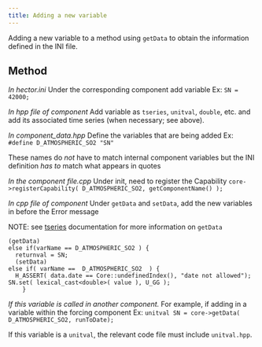 ```yaml
---
title: Adding a new variable
---
```


Adding a new variable to a method using `getData` to obtain the information defined in the INI file.

Method
---------

_In hector.ini_
Under the corresponding component add variable
	Ex: `SN = 42000;`


_In hpp file of component_ 
Add variable as `tseries`, `unitval`, `double`, etc. and add its associated time series (when necessary; see above).

_In component_data.hpp_
Define the variables that are being added
	Ex: `#define D_ATMOSPHERIC_SO2 "SN"`
	
These names do *not* have to match internal component variables but the INI definition *has to* match what appears in quotes

_In the component file.cpp_
Under init, need to register the Capability
	`core->registerCapability( D_ATMOSPHERIC_SO2, getComponentName() );`

_In cpp file of component_
Under `getData` and `setData`, add the new variables in before the Error message 

NOTE: see [tseries](https://jgcri.github.io/hector/articles/manual/TimeSeries.html) documentation for more information on `getData`

	(getData)
	else if(varName == D_ATMOSPHERIC_SO2 ) {
	  returnval = SN;
	  (setData)
	else if( varName ==  D_ATMOSPHERIC_SO2  ) {
	  H_ASSERT( data.date == Core::undefinedIndex(), "date not allowed");
    SN.set( lexical_cast<double>( value ), U_GG );
        }

_If this variable is called in another component._
For example, if adding in a variable within the forcing component
    Ex: `unitval SN = core->getData( D_ATMOSPHERIC_SO2, runToDate);`

If this variable is a `unitval`, the relevant code file must include `unitval.hpp`.
